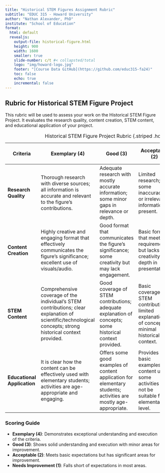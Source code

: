 ```yaml
---
title: "Historical STEM Figures Assignment Rubric"
subtitle: "EDUC 315 - Howard University"
author: "Nathan Alexander, PhD"
institute: "School of Education"
format: 
  html: default
  revealjs:
    output-file: historical-figure.html
    height: 900
    width: 1600
    smaller: true
    slide-number: c/t #< collapsted/total
    logo: "img/howard-logo.jpg"
    footer: "[Course Data GitHub](https://github.com/educ315-fa24)"
    toc: false
    echo: true
    incremental: false
---
```


## Rubric for Historical STEM Figure Project

This rubric will be used to assess your work on the Historical STEM Figure Project. It evaluates the research quality, content creation, STEM content, and educational application of your project.

| Criteria | Exemplary (4) | Good (3) | Acceptable (2) | Needs Improvement (1) |
|----|----|----|----|----|
| **Research Quality** | Thorough research with diverse sources; all information is accurate and relevant to the figure's contributions. | Adequate research with mostly accurate information; some minor gaps in relevance or depth. | Limited research; some inaccuracies or irrelevant information present. | Minimal research; significant inaccuracies and irrelevant content. |
| **Content Creation** | Highly creative and engaging format that effectively communicates the figure's significance; excellent use of visuals/audio. | Good format that communicates the figure's significance; some creativity but may lack engagement. | Basic format that meets requirements but lacks creativity or depth in presentation. | Poorly executed format that fails to engage; does not meet assignment requirements. |
| **STEM Content** | Comprehensive coverage of the individual's STEM contributions; clear explanation of scientific/technological concepts; strong historical context provided. | Good coverage of STEM contributions; adequate explanation of concepts; some historical context provided. | Basic coverage of STEM contributions; limited explanation of concepts; minimal historical context. | Insufficient coverage of STEM contributions; unclear or missing explanations; lack of historical context. |
| **Educational Application** | It is clear how the content can be effectively used with elementary students; activities are age-appropriate and engaging. | Offers some good examples of content application for elementary students; activities are mostly age-appropriate. | Provides basic examples of content use; some activities may not be suitable for elementary level. | Few or no examples of how to use content with elementary students; activities are not age-appropriate. |

: Historical STEM Figure Project Rubric {.striped .hover}

### Scoring Guide

-   **Exemplary (4)**: Demonstrates exceptional understanding and execution of the criteria.
-   **Good (3)**: Shows solid understanding and execution with minor areas for improvement.
-   **Acceptable (2)**: Meets basic expectations but has significant areas for improvement.
-   **Needs Improvement (1)**: Falls short of expectations in most areas.
